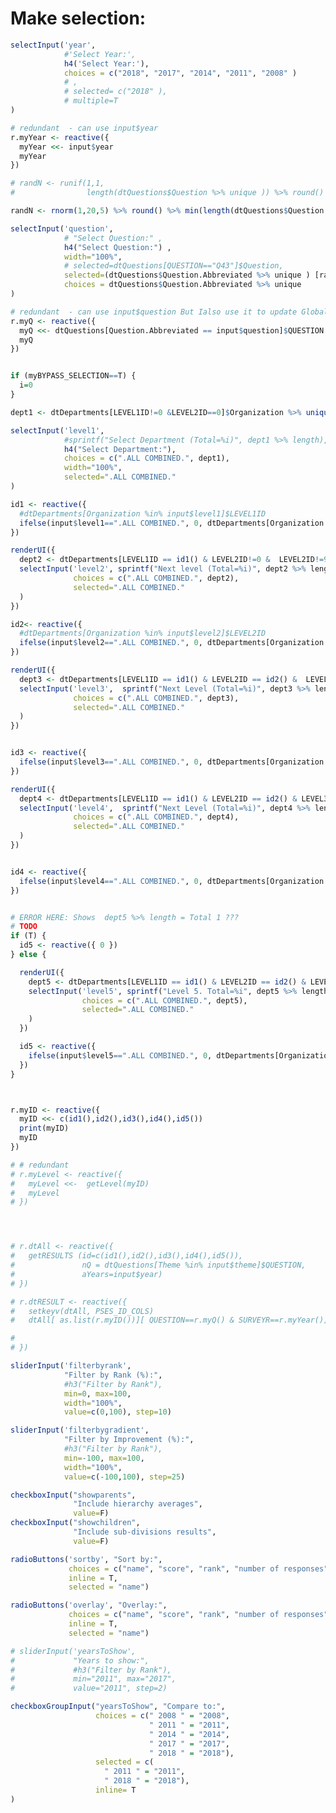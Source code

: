 
# Make selection: {.sidebar}


```r
selectInput('year', 
            #'Select Year:',
            h4('Select Year:'),
            choices = c("2018", "2017", "2014", "2011", "2008" )
            # ,
            # selected= c("2018" ),
            # multiple=T
)

# redundant  - can use input$year
r.myYear <- reactive({
  myYear <<- input$year
  myYear
})
```



```r

# randN <- runif(1,1,
#                length(dtQuestions$Question %>% unique )) %>% round()

randN <- rnorm(1,20,5) %>% round() %>% min(length(dtQuestions$Question %>% unique )) %>% max(1)

selectInput('question', 
            # "Select Question:" ,
            h4("Select Question:") ,
            width="100%",
            # selected=dtQuestions[QUESTION=="Q43"]$Question,
            selected=(dtQuestions$Question.Abbreviated %>% unique ) [randN],
            choices = dtQuestions$Question.Abbreviated %>% unique
)

# redundant  - can use input$question But Ialso use it to update Globals
r.myQ <- reactive({
  myQ <<- dtQuestions[Question.Abbreviated == input$question]$QUESTION
  myQ
})



```



```r

if (myBYPASS_SELECTION==T) {
  i=0
}

dept1 <- dtDepartments[LEVEL1ID!=0 &LEVEL2ID==0]$Organization %>% unique() %>% sort()

selectInput('level1',
            #sprintf("Select Department (Total=%i)", dept1 %>% length),
            h4("Select Department:"),
            choices = c(".ALL COMBINED.", dept1),
            width="100%",
            selected=".ALL COMBINED."
)

id1 <- reactive({
  #dtDepartments[Organization %in% input$level1]$LEVEL1ID
  ifelse(input$level1==".ALL COMBINED.", 0, dtDepartments[Organization %in% input$level1]$LEVEL1ID)
})

renderUI({
  dept2 <- dtDepartments[LEVEL1ID == id1() & LEVEL2ID!=0 &  LEVEL2ID!=999 &  LEVEL3ID==0]$Organization %>% unique() %>%  sort()
  selectInput('level2', sprintf("Next level (Total=%i)", dept2 %>% length),
              choices = c(".ALL COMBINED.", dept2),
              selected=".ALL COMBINED."
  )
})

id2<- reactive({
  #dtDepartments[Organization %in% input$level2]$LEVEL2ID
  ifelse(input$level2==".ALL COMBINED.", 0, dtDepartments[Organization %in% input$level2]$LEVEL2ID)
})

renderUI({
  dept3 <- dtDepartments[LEVEL1ID == id1() & LEVEL2ID == id2() &  LEVEL3ID!=0 & LEVEL4ID==0]$Organization %>% unique() %>% sort()
  selectInput('level3',  sprintf("Next Level (Total=%i)", dept3 %>% length),
              choices = c(".ALL COMBINED.", dept3),
              selected=".ALL COMBINED."
  )
})


id3 <- reactive({
  ifelse(input$level3==".ALL COMBINED.", 0, dtDepartments[Organization %in% input$level3]$LEVEL3ID)
})

renderUI({
  dept4 <- dtDepartments[LEVEL1ID == id1() & LEVEL2ID == id2() & LEVEL3ID == id3() & LEVEL4ID!=0 & LEVEL5ID==0]$Organization %>% unique() %>% sort()
  selectInput('level4',  sprintf("Next Level (Total=%i)", dept4 %>% length),
              choices = c(".ALL COMBINED.", dept4),
              selected=".ALL COMBINED."
  )
})


id4 <- reactive({
  ifelse(input$level4==".ALL COMBINED.", 0, dtDepartments[Organization %in% input$level4]$LEVEL4ID)
})


# ERROR HERE: Shows  dept5 %>% length = Total 1 ???
# TODO
if (T) {
  id5 <- reactive({ 0 })
} else {

  renderUI({
    dept5 <- dtDepartments[LEVEL1ID == id1() & LEVEL2ID == id2() & LEVEL3ID == id3() &  LEVEL4ID == id4() ]$Organization %>% unique() %>% sort()
    selectInput('level5', sprintf("Level 5. Total=%i", dept5 %>% length),
                choices = c(".ALL COMBINED.", dept5),
                selected=".ALL COMBINED."
    )
  })

  id5 <- reactive({
    ifelse(input$level5==".ALL COMBINED.", 0, dtDepartments[Organization %in% input$level5]$LEVEL5ID)
  })
}



r.myID <- reactive({
  myID <<- c(id1(),id2(),id3(),id4(),id5())
  print(myID)
  myID
})

# # redundant
# r.myLevel <- reactive({
#   myLevel <<-  getLevel(myID)
#   myLevel
# })




# r.dtAll <- reactive({
#   getRESULTS (id=c(id1(),id2(),id3(),id4(),id5()),
#               nQ = dtQuestions[Theme %in% input$theme]$QUESTION,
#               aYears=input$year)
# })

# r.dtRESULT <- reactive({
#   setkeyv(dtAll, PSES_ID_COLS)
#   dtAll[ as.list(r.myID())][ QUESTION==r.myQ() & SURVEYR==r.myYear()]

# 
# })


```



``` r
sliderInput('filterbyrank',
            "Filter by Rank (%):",
            #h3("Filter by Rank"),
            min=0, max=100,
            width="100%",
            value=c(0,100), step=10)
```

``` r
sliderInput('filterbygradient',
            "Filter by Improvement (%):",
            #h3("Filter by Rank"),
            min=-100, max=100,
            width="100%",
            value=c(-100,100), step=25)
```



```r
checkboxInput("showparents",
              "Include hierarchy averages",
              value=F)
checkboxInput("showchildren",
              "Include sub-divisions results",
              value=F)

```


```r

radioButtons('sortby', "Sort by:",
             choices = c("name", "score", "rank", "number of responses"),
             inline = T,
             selected = "name")
```

```r

radioButtons('overlay', "Overlay:",
             choices = c("name", "score", "rank", "number of responses", "nothing"),
             inline = T,
             selected = "name")
```


```r
# sliderInput('yearsToShow',
#             "Years to show:",
#             #h3("Filter by Rank"),
#             min="2011", max="2017",
#             value="2011", step=2)

checkboxGroupInput("yearsToShow", "Compare to:",
                   choices = c(" 2008 " = "2008",
                               " 2011 " = "2011",
                               " 2014 " = "2014",
                               " 2017 " = "2017",
                               " 2018 " = "2018"),
                   selected = c(
                     " 2011 " = "2011",
                     " 2018 " = "2018"),
                   inline= T
)
```

